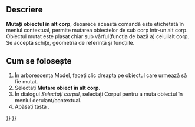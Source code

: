 <languages/>
{{Docnav
|[[PartDesign_MoveTip|Set tip]]
|[[PartDesign_MoveFeatureInTree|Move object after other object]]
|[[PartDesign_Workbench|PartDesign]]
|IconL=PartDesign_MoveTip.svg
|IconR=PartDesign_MoveFeatureInTree.svg
|IconC=Workbench_PartDesign.svg
}}

<div class="mw-translate-fuzzy">
{{GuiCommand
|Name=PartDesign MoveFeature
|Empty=1
|MenuLocation=Contextual menu → Move object to other body
|Workbenches=[[PartDesign Workbench|PartDesign]]
|Version=0.17
|SeeAlso=[[PartDesign MoveTip|Set tip]], [[PartDesign MoveFeatureInTree|Move object after other object]]
}}
</div>

==Descriere==

<div class="mw-translate-fuzzy">
'''Mutați obiectul în alt corp''', deoarece această comandă este etichetată în meniul contextual, permite mutarea obiectelor de sub corp într-un alt corp. Obiectul mutat este plasat chiar sub vârful(funcția de bază a) celuilalt corp. Se acceptă schițe, geometria de referință și funcțiile.
</div>

<div class="mw-translate-fuzzy">
== Cum se folosește ==
</div>

<div class="mw-translate-fuzzy">
# În arborescența Model, faceți clic dreapta pe obiectul care urmează să fie mutat.
# Selectați '''Mutare obiect în alt corp'''.
# În dialogul '' Selectați corpul '', selectați Corpul pentru a muta obiectul în meniul derulant/contextual.
# Apăsați tasta {{KEY|OK}}.
</div>


{{Docnav
|[[PartDesign_MoveTip|Set tip]]
|[[PartDesign_MoveFeatureInTree|Move object after other object]]
|[[PartDesign_Workbench|PartDesign]]
|IconL=PartDesign_MoveTip.svg
|IconR=PartDesign_MoveFeatureInTree.svg
|IconC=Workbench_PartDesign.svg
}}

{{PartDesign Tools navi{{#translation:}}}}
{{Userdocnavi{{#translation:}}}}